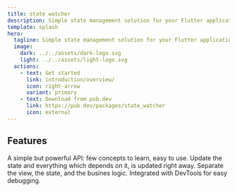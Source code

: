 ```yaml
---
title: state watcher
description: Simple state management solution for your Flutter application.
template: splash
hero:
  tagline: Simple state management solution for your Flutter application.
  image:
    dark: ../../assets/dark-logo.svg
    light: ../../assets/light-logo.svg
  actions:
    - text: Get started
      link: introduction/overview/
      icon: right-arrow
      variant: primary
    - text: Download from pub.dev
      link: https://pub.dev/packages/state_watcher
      icon: external
---
```



## Features

<CardGrid stagger>
	<Card title="Easy to use" icon="approve-check">
		A simple but powerful API: few concepts to learn, easy to use.
	</Card>
	<Card title="Reactive" icon="rocket">
		Update the state and everything which depends on it, is updated right away.
	</Card>
	<Card title="Separation of concerns" icon="bars">
		Separate the view, the state, and the busines logic.
	</Card>
	<Card title="DevTools Extension" icon="puzzle">
		Integrated with DevTools for easy debugging.
	</Card>
</CardGrid>
